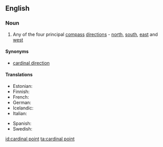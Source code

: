 ==English==

===Noun===
{{en-noun|sg=[[cardinal]] [[point]]}}

# Any of the four principal [[compass]] [[direction]]s - [[north]], [[south]], [[east]] and [[west]]

====Synonyms====
* [[cardinal direction]]

====Translations====
{{trans-top|cardinal point}}
* Estonian: {{t|et|põhi-ilmakaar}}
* Finnish: {{t|fi|pääilmansuunta}}
* French: {{t|fr|point cardinal|m}}
* German: {{t|de|Haupthimmelsrichtung|f}}
* Icelandic: {{t-|is|höfuðátt|f}}
* Italian: {{t-|it|punto cardinale|m}}
{{trans-mid}}
* Spanish: {{t|es|punto cardinal|m}}
* Swedish: {{t|sv|kardinalstreck|n}}
{{trans-bottom}}

[[id:cardinal point]]
[[ta:cardinal point]]